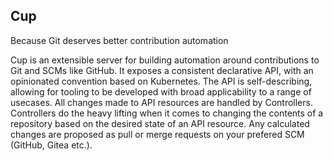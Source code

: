 
Cup
---

<Callout type="info" emoji="🥤">
Because Git deserves better contribution automation
</Callout>

Cup is an extensible server for building automation around contributions to Git and SCMs like GitHub.
It exposes a consistent declarative API, with an opinionated convention based on Kubernetes.
The API is self-describing, allowing for tooling to be developed with broad applicability to a range of usecases.
All changes made to API resources are handled by Controllers. Controllers do the heavy lifting when it comes to changing the contents of a repository based on the desired state of an API resource. Any calculated changes are proposed as pull or merge requests on your prefered SCM (GitHub, Gitea etc.).
